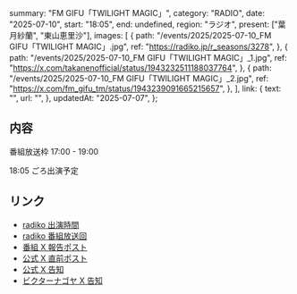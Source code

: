   summary: "FM GIFU「TWILIGHT MAGIC」",
  category: "RADIO",
  date: "2025-07-10",
  start: "18:05",
  end: undefined,
  region: "ラジオ",
  present: ["葉月紗蘭", "東山恵里沙"],
  images: [
    {
      path: "/events/2025/2025-07-10_FM GIFU「TWILIGHT MAGIC」.jpg",
      ref: "https://radiko.jp/r_seasons/3278",
    },
    {
      path: "/events/2025/2025-07-10_FM GIFU「TWILIGHT MAGIC」_1.jpg",
      ref: "https://x.com/takanenofficial/status/1943232511188037764",
    },
    {
      path: "/events/2025/2025-07-10_FM GIFU「TWILIGHT MAGIC」_2.jpg",
      ref: "https://x.com/fm_gifu_tm/status/1943239091665215657",
    },
  ],
  link: {
    text: "",
    url: "",
  },
  updatedAt: "2025-07-07",
};

## 内容

番組放送枠 17:00 - 19:00

18:05 ごろ出演予定

## リンク

- [radiko 出演時間](https://radiko.jp/share/?sid=FMGIFU&t=20250710180830)
- [radiko 番組放送回](https://radiko.jp/share/?sid=FMGIFU&t=20250710170000)
- [番組 X 報告ポスト](https://x.com/fm_gifu_tm/status/1943239091665215657)
- [公式 X 直前ポスト](https://x.com/takanenofficial/status/1943232511188037764)
- [公式 X 告知](https://x.com/takanenofficial/status/1942871358289195370)
- [ビクターナゴヤ X 告知](https://x.com/victor_nagoya/status/1941995578285543430)
